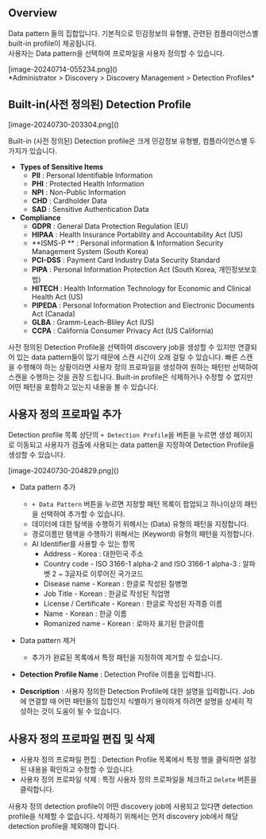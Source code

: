 
## Overview
Data pattern 들의 집합입니다. 기본적으로 민감정보의 유형별, 관련된 컴플라이언스별 built-in profile이 제공됩니다.<br/>사용자는 Data pattern을 선택하여 프로파일을 사용자 정의할 수 있습니다.

<p align="center">
<div>[image-20240714-055234.png]()</div>
*Administrator &gt; Discovery &gt; Discovery Management &gt; Detection Profiles*
</p>



## Built-in(사전 정의된) Detection Profile
<p align="center">
<div>[image-20240730-203304.png]()</div>
</p>

Built-in (사전 정의된) Detection profile은 크게 민감정보 유형별, 컴플라이언스별 두가지가 있습니다.

*  **Types of Sensitive Items** 
    *  **PII**  : Personal Identifiable Information
    *  **PHI**  : Protected Health Information
    *  **NPI**  : Non-Public Information
    *  **CHD**  : Cardholder Data
    *  **SAD**  : Sensitive Authentication Data
*  **Compliance** 
    *  **GDPR**  : General Data Protection Regulation (EU)
    *  **HIPAA**  : Health Insurance Portability and Accountability Act (US)
    *  **ISMS-P ** : Personal information & Information Security Management System (South Korea)
    *  **PCI-DSS**  : Payment Card Industry Data Security Standard
    *  **PIPA**  : Personal Information Protection Act (South Korea, 개인정보보호법)
    *  **HITECH**  : Health Information Technology for Economic and Clinical Health Act (US)
    *  **PIPEDA**  : Personal Information Protection and Electronic Documents Act (Canada)
    *  **GLBA**  : Gramm-Leach-Bliley Act (US)
    *  **CCPA**  : California Consumer Privacy Act (US California)

<Callout type="important">
사전 정의된 Detection Profile을 선택하여 discovery job을 생성할 수 있지만 연결되어 있는 data pattern들이 많기 때문에 스캔 시간이 오래 걸릴 수 있습니다. 빠른 스캔을 수행해야 하는 상황이라면 사용자 정의 프로파일을 생성하여 원하는 패턴만 선택하여 스캔을 수행하는 것을 권장 드립니다.
</Callout>

<Callout type="info">
Built-in profile은 삭제하거나 수정할 수 없지만 어떤 패턴을 포함하고 있는지 내용을 볼 수 있습니다.
</Callout>



## 사용자 정의 프로파일 추가
Detection profile 목록 상단의 `+ Detection Profile`을 버튼을 누르면 생성 페이지로 이동되고 사용자가 검출에 사용되는 data patten을 지정하여 Detection Profile을 생성할 수 있습니다.

<p align="center">
<div>[image-20240730-204829.png]()</div>
</p>

* Data pattern 추가
    * `+ Data Pattern` 버튼을 누르면 지정할 패턴 목록이 팝업되고 하나이상의 패턴을 선택하여 추가할 수 있습니다.
    * 데이터에 대한 탐색을 수행하기 위해서는 (Data) 유형의 패턴을 지정합니다.
    * 경로이름만 탬색을 수행하기 위해서는 (Keyword) 유형의 패턴을 지정합니다.
    * AI Identifier를 사용할 수 있는 항목 
        * Address - Korea : 대한민국 주소
        * Country code - ISO 3166-1 alpha-2 and ISO 3166-1 alpha-3 : 알파벳 2 ~ 3글자로 이루어진 국가코드
        * Disease name - Korean : 한글로 작성된 질병명
        * Job Title - Korean : 한글로 작성된 직업명
        * License / Certificate - Korean : 한글로 작성된 자격증 이름
        * Name - Korean : 한글 이름
        * Romanized name - Korean : 로마자 표기된 한글이름<br/>

* Data pattern 제거
    * 추가가 완료된 목록에서 특정 패턴을 지정하여 제거할 수 있습니다. <br/>  
*  **Detection Profile Name**  : Detection Profile 이름을 입력합니다.
*  **Description**  : 사용자 정의한 Detection Profile에 대한 설명을 입력합니다. Job에 연결할 때 어떤 패턴들의 집합인지 식별하기 용이하게 하려면 설명을 상세히 작성하는 것이 도움이 될 수 있습니다.



## 사용자 정의 프로파일 편집 및 삭제
* 사용자 정의 프로파일 편집 : Detection Profile 목록에서 특정 행을 클릭하면 설정된 내용을 확인하고 수정할 수 있습니다.<br/> 
* 사용자 정의 프로파일 삭제 : 특정 사용자 정의 프로파일을 체크하고 `Delete` 버튼을 클릭합니다.<br/> 

<Callout type="important">
사용자 정의 detection profile이 어떤 discovery job에 사용되고 있다면 detection profile을 삭제할 수 없습니다. 삭제하기 위해서는 먼저 discovery job에서 해당 detection profile을 제외해야 합니다.
</Callout>


